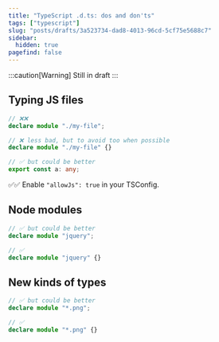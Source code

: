 ```yaml
---
title: "TypeScript .d.ts: dos and don'ts"
tags: ["typescript"]
slug: "posts/drafts/3a523734-dad8-4013-96cd-5cf75e5688c7"
sidebar:
  hidden: true
pagefind: false
---
```


:::caution[Warning]
Still in draft
:::

## Typing JS files

```ts
// ❌❌
declare module "./my-file";
```

```ts
// ❌ less bad, but to avoid too when possible
declare module "./my-file" {}
```

```ts
// ✅ but could be better
export const a: any;
```

✅✅ Enable `"allowJs": true` in your TSConfig.

## Node modules

```ts
// ✅ but could be better
declare module "jquery";
```

```ts
// ✅
declare module "jquery" {}
```

## New kinds of types

```ts
// ✅ but could be better
declare module "*.png";
```

```ts
// ✅
declare module "*.png" {}
```
